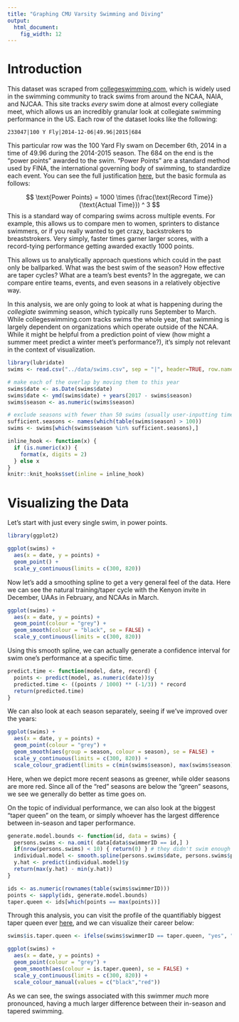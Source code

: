 ```yaml
---
title: "Graphing CMU Varsity Swimming and Diving"
output:
  html_document:
    fig_width: 12
---
```


# Introduction

This dataset was scraped from [collegeswimming.com](collegeswimming.com), which is widely used in the swimming community to track swims from around the NCAA, NAIA, and NJCAA. This site tracks *every* swim done at almost every collegiate meet, which allows us an incredibly granular look at collegiate swimming performance in the US. Each row of the dataset looks like the following:

`
  233047|100 Y Fly|2014-12-06|49.96|2015|684
`

This particular row was the 100 Yard Fly swam on December 6th, 2014 in a time of 49.96 during the 2014-2015 season. The 684 on the end is the "power points" awarded to the swim. "Power Points" are a standard method used by FINA, the international governing body of swimming, to standardize each event. You can see the full justification [here](http://archives.fina.org/H2O/docs/FINApoints/FINA_Points_Table_20150205.pdf), but the basic formula as follows:

$$
  \text{Power Points} = 1000 \times  (\frac{\text{Record Time}}{\text{Actual Time}}) ^ 3
$$
This is a standard way of comparing swims across multiple events. For example, this allows us to compare men to women, sprinters to distance swimmers, or if you really wanted to get crazy, backstrokers to breaststrokers. Very simply, faster times garner larger scores, with a record-tying performance getting awarded exactly 1000 points.

This allows us to analytically approach questions which could in the past only be ballparked. What was the best swim of the season? How effective are taper cycles? What are a team's best events? In the aggregate, we can compare entire teams, events, and even seasons in a relatively objective way.

In this analysis, we are only going to look at what is happening during the *collegiate* swimming season, which typically runs September to March. While collegeswimming.com tracks swims the whole year, that swimming is largely dependent on organizations which operate outside of the NCAA. While it might be helpful from a prediction point of view (how might a summer meet predict a winter meet's performance?), it's simply not relevant in the context of visualization.

```r
library(lubridate)
swims <- read.csv("../data/swims.csv", sep = "|", header=TRUE, row.names = NULL)

# make each of the overlap by moving them to this year
swims$date <- as.Date(swims$date)
swims$date <- ymd(swims$date) + years(2017 - swims$season)
swims$season <- as.numeric(swims$season)

# exclude seasons with fewer than 50 swims (usually user-inputting times which aren't relevant)
sufficient.seasons <- names(which(table(swims$season) > 100))
swims <- swims[which(swims$season %in% sufficient.seasons),]

inline_hook <- function(x) {
  if (is.numeric(x)) {
    format(x, digits = 2)
  } else x
}
knitr::knit_hooks$set(inline = inline_hook)
```

# Visualizing the Data

Let's start with just every single swim, in power points.

```r
library(ggplot2)

ggplot(swims) +
  aes(x = date, y = points) +
  geom_point() +
  scale_y_continuous(limits = c(300, 820))
```

Now let's add a smoothing spline to get a very general feel of the data. Here we can see the natural training/taper cycle with the Kenyon invite in December, UAAs in February, and NCAAs in March.

```r
ggplot(swims) +
  aes(x = date, y = points) +
  geom_point(colour = "grey") +
  geom_smooth(colour = "black", se = FALSE) +
  scale_y_continuous(limits = c(300, 820))
```

Using this smooth spline, we can actually generate a confidence interval for swim one's performance at a specific time.

```r
predict.time <- function(model, date, record) {
  points <- predict(model, as.numeric(date))$y
  predicted.time <- ((points / 1000) ** (-1/3)) * record
  return(predicted.time)
}
```

We can also look at each season separately, seeing if we've improved over the years:

```r
ggplot(swims) +
  aes(x = date, y = points) +
  geom_point(colour = "grey") +
  geom_smooth(aes(group = season, colour = season), se = FALSE) +
  scale_y_continuous(limits = c(300, 820)) +
  scale_colour_gradient(limits = c(min(swims$season), max(swims$season)), low = "red", high = "green")
```

Here, when we depict more recent seasons as greener, while older seasons are more red. Since all of the "red" seasons are below the "green" seasons, we see we generally do better as time goes on.

On the topic of individual performance, we can also look at the biggest "taper queen" on the team, or simply whoever has the largest difference between in-season and taper performance.

```r
generate.model.bounds <- function(id, data = swims) {
  persons.swims <- na.omit( data[data$swimmerID == id,] )
  if(nrow(persons.swims) < 10) { return(0) } # they didn't swim enough to merit a "taper"
  individual.model <- smooth.spline(persons.swims$date, persons.swims$points)
  y.hat <- predict(individual.model)$y
  return(max(y.hat) - min(y.hat))
}

ids <- as.numeric(rownames(table(swims$swimmerID)))
points <- sapply(ids, generate.model.bounds)
taper.queen <- ids[which(points == max(points))]
```

Through this analysis, you can visit the profile of the quantifiably biggest taper queen ever [here](https://www.collegeswimming.com/swimmer/`r taper.queen`/), and we can visualize their career below:

```r
swims$is.taper.queen <- ifelse(swims$swimmerID == taper.queen, "yes", "no")

ggplot(swims) +
  aes(x = date, y = points) +
  geom_point(colour = "grey") +
  geom_smooth(aes(colour = is.taper.queen), se = FALSE) +
  scale_y_continuous(limits = c(300, 820)) +
  scale_colour_manual(values = c("black","red"))
```

As we can see, the swings associated with this swimmer *much* more pronounced, having a much larger difference between their in-season and tapered swimming.